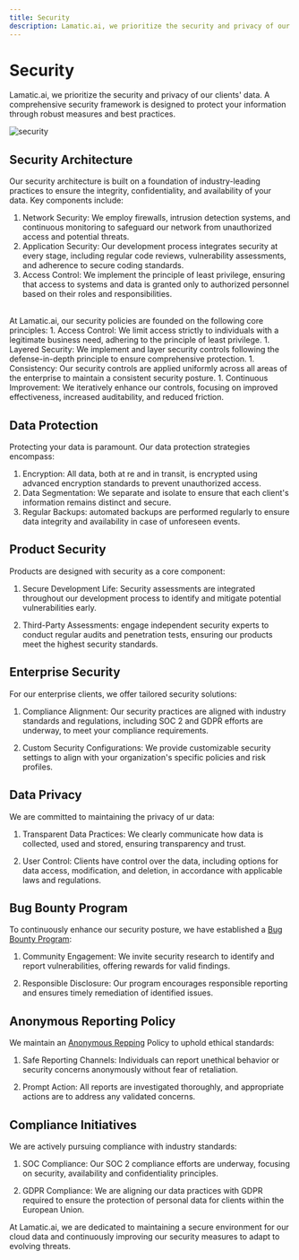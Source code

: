 ```yaml
---
title: Security
description: Lamatic.ai, we prioritize the security and privacy of our clients' data. 
---
```


# Security
Lamatic.ai, we prioritize the security and privacy of our clients' data. A comprehensive security framework is designed to protect your information through robust measures and best practices.


![security](./img/security.png)

## Security Architecture
Our security architecture is built on a foundation of industry-leading practices to ensure the integrity, confidentiality, and availability of your data. Key components include:
1. Network Security: We employ firewalls, intrusion detection systems, and continuous monitoring to safeguard our network from unauthorized access and potential threats.
1. Application Security: Our development process integrates security at every stage, including regular code reviews, vulnerability assessments, and adherence to secure coding standards.
1. Access Control: We implement the principle of least privilege, ensuring that access to systems and data is granted only to authorized personnel based on their roles and responsibilities.
<br/>
At Lamatic.ai, our security policies are founded on the following core principles:
1. Access Control: We limit access strictly to individuals with a legitimate business need, adhering to the principle of least privilege.
1. Layered Security: We implement and layer security controls following the defense-in-depth principle to ensure comprehensive protection.
1. Consistency: Our security controls are applied uniformly across all areas of the enterprise to maintain a consistent security posture.
1. Continuous Improvement: We iteratively enhance our controls, focusing on improved effectiveness, increased auditability, and reduced friction.

## Data Protection
Protecting your data is paramount. Our data protection strategies encompass:
1. Encryption: All data, both at re and in transit, is encrypted using advanced encryption standards to prevent unauthorized access.
1. Data Segmentation: We separate and isolate to ensure that each client's information remains distinct and secure.
1. Regular Backups: automated backups are performed regularly to ensure data integrity and availability in case of unforeseen events.

## Product Security
Products are designed with security as a core component:
1. Secure Development Life: Security assessments are integrated throughout our development process to identify and mitigate potential vulnerabilities early.

1. Third-Party Assessments: engage independent security experts to conduct regular audits and penetration tests, ensuring our products meet the highest security standards.

## Enterprise Security
For our enterprise clients, we offer tailored security solutions:
1. Compliance Alignment: Our security practices are aligned with industry standards and regulations, including SOC 2 and GDPR efforts are underway, to meet your compliance requirements.

1. Custom Security Configurations: We provide customizable security settings to align with your organization's specific policies and risk profiles.

## Data Privacy
We are committed to maintaining the privacy of ur data:
1. Transparent Data Practices: We clearly communicate how data is collected, used and stored, ensuring transparency and trust.

1. User Control: Clients have control over the data, including options for data access, modification, and deletion, in accordance with applicable laws and regulations.

## Bug Bounty Program
To continuously enhance our security posture, we have established a [Bug Bounty Program](/docs/bug-bounty-program):
1. Community Engagement: We invite security research to identify and report vulnerabilities, offering rewards for valid findings.

1. Responsible Disclosure: Our program encourages responsible reporting and ensures timely remediation of identified issues.

## Anonymous Reporting Policy
We maintain an [Anonymous Repping](/docs/report-issue) Policy to uphold ethical standards:
1. Safe Reporting Channels: Individuals can report unethical behavior or security concerns anonymously without fear of retaliation.

1. Prompt Action: All reports are investigated thoroughly, and appropriate actions are to address any validated concerns.

## Compliance Initiatives
We are actively pursuing compliance with industry standards:
1. SOC Compliance: Our SOC 2 compliance efforts are underway, focusing on security, availability and confidentiality principles.


1. GDPR Compliance: We are aligning our data practices with GDPR required to ensure the protection of personal data for clients within the European Union.



At Lamatic.ai, we are dedicated to maintaining a secure environment for our cloud data and continuously improving our security measures to adapt to evolving threats.
